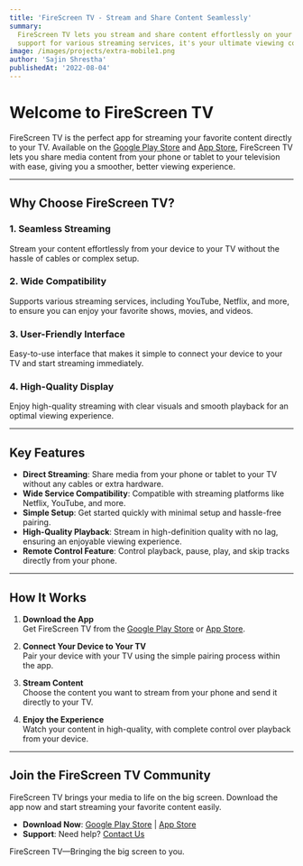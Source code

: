 ```yaml
---
title: 'FireScreen TV - Stream and Share Content Seamlessly'
summary:
  FireScreen TV lets you stream and share content effortlessly on your TV. With
  support for various streaming services, it's your ultimate viewing companion
image: /images/projects/extra-mobile1.png
author: 'Sajin Shrestha'
publishedAt: '2022-08-04'
---
```


# Welcome to FireScreen TV

FireScreen TV is the perfect app for streaming your favorite content directly to
your TV. Available on the
[Google Play Store](https://play.google.com/store/apps/details?id=com.fstv&hl=en_CA)
and [App Store](https://apps.apple.com/np/app/firescreen-tv/id1559422281),
FireScreen TV lets you share media content from your phone or tablet to your
television with ease, giving you a smoother, better viewing experience.

---

## Why Choose FireScreen TV?

### 1. Seamless Streaming

Stream your content effortlessly from your device to your TV without the hassle
of cables or complex setup.

### 2. Wide Compatibility

Supports various streaming services, including YouTube, Netflix, and more, to
ensure you can enjoy your favorite shows, movies, and videos.

### 3. User-Friendly Interface

Easy-to-use interface that makes it simple to connect your device to your TV and
start streaming immediately.

### 4. High-Quality Display

Enjoy high-quality streaming with clear visuals and smooth playback for an
optimal viewing experience.

---

## Key Features

- **Direct Streaming**: Share media from your phone or tablet to your TV without
  any cables or extra hardware.
- **Wide Service Compatibility**: Compatible with streaming platforms like
  Netflix, YouTube, and more.
- **Simple Setup**: Get started quickly with minimal setup and hassle-free
  pairing.
- **High-Quality Playback**: Stream in high-definition quality with no lag,
  ensuring an enjoyable viewing experience.
- **Remote Control Feature**: Control playback, pause, play, and skip tracks
  directly from your phone.

---

## How It Works

1. **Download the App**  
   Get FireScreen TV from the
   [Google Play Store](https://play.google.com/store/apps/details?id=com.fstv&hl=en_CA)
   or [App Store](https://apps.apple.com/np/app/firescreen-tv/id1559422281).

2. **Connect Your Device to Your TV**  
   Pair your device with your TV using the simple pairing process within the
   app.

3. **Stream Content**  
   Choose the content you want to stream from your phone and send it directly to
   your TV.

4. **Enjoy the Experience**  
   Watch your content in high-quality, with complete control over playback from
   your device.

---

## Join the FireScreen TV Community

FireScreen TV brings your media to life on the big screen. Download the app now
and start streaming your favorite content easily.

- **Download Now**:
  [Google Play Store](https://play.google.com/store/apps/details?id=com.fstv&hl=en_CA)
  | [App Store](https://apps.apple.com/np/app/firescreen-tv/id1559422281)
- **Support**: Need help?
  [Contact Us](https://apps.apple.com/np/app/firescreen-tv/id1559422281)

FireScreen TV—Bringing the big screen to you.
